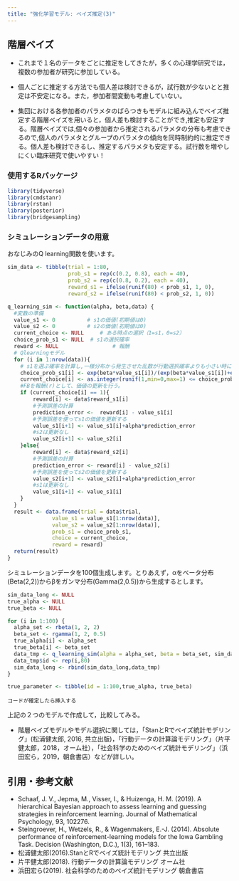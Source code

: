```yaml
---
title: "強化学習モデル: ベイズ推定(3)"
---
```


## 階層ベイズ

- これまで１名のデータをごとに推定をしてきたが，多くの心理学研究では，複数の参加者が研究に参加している。

- 個人ごとに推定する方法でも個人差は検討できるが，試行数が少ないとと推定は不安定になる。また，参加者間変動も考慮していない。

- 集団における各参加者のパラメタのばらつきもモデルに組み込んでベイズ推定する階層ベイズを用いると，個人差も検討することができ,推定も安定する。階層ベイズでは,個々の参加者から推定されるパラメタの分布も考慮できるので,個人のパラメタとグループのパラメタの傾向を同時制約的に推定できる。個人差も検討できるし、推定するパラメタも安定する。試行数を増やしにくい臨床研究で使いやすい！

### 使用するRパッケージ

```r
library(tidyverse)
library(cmdstanr)
library(rstan)
library(posterior)
library(bridgesampling)
```


### シミュレーションデータの用意

おなじみのQ learning関数を使います。

```r
sim_data <- tibble(trial = 1:80,
                   prob_s1 = rep(c(0.2, 0.8), each = 40),
                   prob_s2 = rep(c(0.8, 0.2), each = 40),
                   reward_s1 = ifelse(runif(80) < prob_s1, 1, 0),
                   reward_s2 = ifelse(runif(80) < prob_s2, 1, 0))

q_learning_sim <- function(alpha, beta,data) {
  #変数の準備
  value_s1 <- 0          # s1の価値(初期値は0)
  value_s2 <- 0          # s2の価値(初期値は0)
  current_choice <- NULL     # ある時点の選択（1=s1，0=s2）
  choice_prob_s1 <- NULL  # s1の選択確率
  reward <- NULL                 # 報酬
  # Qlearningモデル
  for (i in 1:nrow(data)){
    # s1を選ぶ確率を計算し,一様分布から発生させた乱数が行動選択確率よりも小さい時に1（s1），大きい時に0（s2）
    choice_prob_s1[i] <- exp(beta*value_s1[i])/(exp(beta*value_s1[i])+exp(beta*value_s2[i]))
    current_choice[i] <- as.integer(runif(1,min=0,max=1) <= choice_prob_s1[i])
    #FBを報酬(r)として、価値の更新を行う。
    if (current_choice[i] == 1){
        reward[i] <- data$reward_s1[i]
        #予測誤差の計算
        prediction_error <-  reward[i] - value_s1[i]
        #予測誤差を使ってs1の価値を更新する
        value_s1[i+1] <- value_s1[i]+alpha*prediction_error
        #s2は更新なし
        value_s2[i+1] <- value_s2[i]
    }else{
        reward[i] <- data$reward_s2[i]
        #予測誤差の計算
        prediction_error <- reward[i] - value_s2[i]
        #予測誤差を使ってs2の価値を更新する
        value_s2[i+1] <- value_s2[i]+alpha*prediction_error
        #s1は更新なし
        value_s1[i+1] <- value_s1[i]
    }
  }
  result <- data.frame(trial = data$trial,
              value_s1 = value_s1[1:nrow(data)], 
              value_s2 = value_s2[1:nrow(data)], 
              prob_s1 = choice_prob_s1,
              choice = current_choice,
              reward = reward)
  return(result)
}

```


シミュレーションデータを100個生成します。とりあえず，αをベータ分布(Beta(2,2))からβをガンマ分布(Gamma(2,0.5))から生成するとします。

```r
sim_data_long <- NULL
true_alpha <- NULL
true_beta <- NULL

for (i in 1:100) {
  alpha_set <- rbeta(1, 2, 2)
  beta_set <- rgamma(1, 2, 0.5)
  true_alpha[i] <- alpha_set
  true_beta[i] <- beta_set
  data_tmp <- q_learning_sim(alpha = alpha_set, beta = beta_set, sim_data)
  data_tmp$id <- rep(i,80)
  sim_data_long <- rbind(sim_data_long,data_tmp)
}

true_parameter <- tibble(id = 1:100,true_alpha, true_beta)
```





```
コードが確定したら挿入する
```



上記の２つのモデルで作成して，比較してみる。

- 階層ベイズモデルやモデル選択に関しては，「StanとRでベイズ統計モデリング」(松浦健太郎, 2016, 共立出版)，「行動データの計算論モデリング」（片平健太郎，2018，オーム社），「社会科学のためのベイズ統計モデリング」（浜田宏ら，2019，朝倉書店）などが詳しい。


## 引用・参考文献

- Schaaf, J. V., Jepma, M., Visser, I., & Huizenga, H. M. (2019). A hierarchical Bayesian approach to assess learning and guessing strategies in reinforcement learning. Journal of Mathematical Psychology, 93, 102276.
- Steingroever, H., Wetzels, R., & Wagenmakers, E.-J. (2014). Absolute performance of reinforcement-learning models for the Iowa Gambling Task. Decision (Washington, D.C.), 1(3), 161–183.
- 松浦健太郎(2016).StanとRでベイズ統計モデリング 共立出版
- 片平健太郎(2018). 行動データの計算論モデリング オーム社
- 浜田宏ら(2019). 社会科学のためのベイズ統計モデリング 朝倉書店